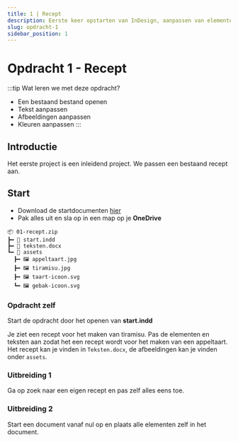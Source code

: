 ```yaml
---
title: 1 | Recept
description: Eerste keer opstarten van InDesign, aanpassen van elementen.
slug: opdracht-1
sidebar_position: 1
---
```


# Opdracht 1 - Recept

:::tip Wat leren we met deze opdracht?
- Een bestaand bestand openen
- Tekst aanpassen
- Afbeeldingen aanpassen
- Kleuren aanpassen
:::

## Introductie

Het eerste project is een inleidend project. We passen een bestaand recept aan.

## Start

- Download de startdocumenten [hier](@site/static/opdrachten/opdracht-1.zip)
- Pak alles uit en sla op in een map op je **OneDrive**

<!-- ┃ -->
```
📦 01-recept.zip
┣━ 📄 start.indd
┣━ 📄 teksten.docx
┗━ 📂 assets
  ┣━ 🖼️ appeltaart.jpg
  ┣━ 🖼️ tiramisu.jpg
  ┣━ 🖼️ taart-icoon.svg
  ┗━ 🖼️ gebak-icoon.svg
```

### Opdracht zelf

Start de opdracht door het openen van **start.indd**

Je ziet een recept voor het maken van tiramisu.
Pas de elementen en teksten aan zodat het een recept wordt voor het maken van een appeltaart. Het recept kan je vinden in `Teksten.docx`, de afbeeldingen kan je vinden onder `assets`.

### Uitbreiding 1

Ga op zoek naar een eigen recept en pas zelf alles eens toe.

### Uitbreiding 2

Start een document vanaf nul op en plaats alle elementen zelf in het document.